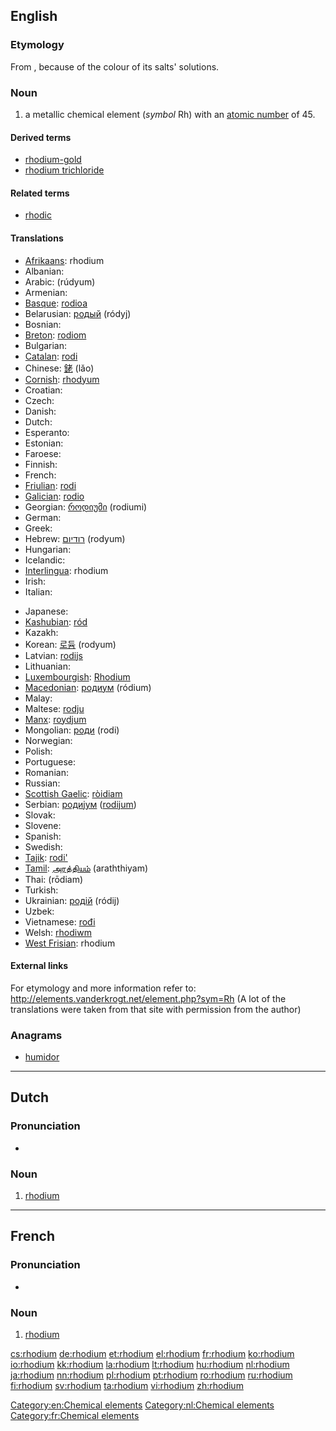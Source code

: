 {{also|Rhodium}}
==English==
{{elements|Rh|ruthenium|Ru|palladium|Pd}}

===Etymology===
From {{etyl|grc}} {{term|ῥόδον||rose|sc=polytonic|tr=rhodon|lang=grc}}, because of the colour of its salts' solutions.

===Noun===
{{en-noun|-}}
{{wikipedia}}

# a metallic chemical element (''symbol'' Rh) with an [[atomic number]] of 45.

====Derived terms====
* [[rhodium-gold]]
* [[rhodium trichloride]]

====Related terms====
* [[rhodic]]

====Translations====
{{trans-top|chemical element}}
* [[Afrikaans]]: rhodium
* Albanian: {{t-|sq|rodium|xs=Albanian}}
* Arabic: {{Arab|[[روديوم]]}} (rúdyum) {{m}}
* Armenian: {{t-|hy|ռոդիում|tr=ṙodium}}
* [[Basque]]: [[rodioa]]
* Belarusian: [[родый]] (ródyj) {{m}}
* Bosnian: {{t-|bs|rodij}}
* [[Breton]]: [[rodiom]]
* Bulgarian: {{t-|bg|родий|m|tr=ródij}}
* [[Catalan]]: [[rodi]]
* Chinese: [[銠]] (lǎo)
* [[Cornish]]: [[rhodyum]]
* Croatian: {{t+|hr|rodij}}
* Czech: {{t+|cs|rhodium}}
* Danish: {{t-|da|rhodium}}
* Dutch: {{t+|nl|rhodium|n}}
* Esperanto: {{t+|eo|rodio|xs=Esperanto}}
* Estonian: {{t-|et|roodium}}
* Faroese: {{t-|fo|rodium|xs=Faroese}}
* Finnish: {{t+|fi|rodium}}
* French: {{t+|fr|rhodium|m}}
* [[Friulian]]: [[rodi]]
* [[Galician]]: [[rodio]]
* Georgian: [[როდიუმი]] (rodiumi)
* German: {{t+|de|Rhodium|n}}
* Greek: {{t+|el|ρόδιο|n|tr=ródio}}
* Hebrew: [[רודיום]] (rodyum)
* Hungarian: {{t+|hu|ródium}}
* Icelandic: {{t+|is|ródín}}
* [[Interlingua]]: rhodium
* Irish: {{t+|ga|róidiam|xs=Irish}}
* Italian: {{t+|it|rodio|m}}
{{trans-mid}}
* Japanese: {{t+|ja|ロジウム|tr=rojiumu}}
* [[Kashubian]]: [[ród]]
* Kazakh: {{t-|kk|родий|tr=rodiy|sc=Cyrl|xs=Kazakh}}
* Korean: [[로듐]] (rodyum)
* Latvian: [[rodijs]]
* Lithuanian: {{t+|lt|rodis|xs=Lithuanian}}
* [[Luxembourgish]]: [[Rhodium]]
* [[Macedonian]]: [[родиум]] (ródium) {{m}}
* Malay: {{t-|ms|rodium|xs=Malay}}
* Maltese: [[rodju]]
* [[Manx]]: [[roydjum]]
* Mongolian: [[роди]] (rodi)
* Norwegian: {{t-|no|rhodium}}
* Polish: {{t+|pl|rod|m}}
* Portuguese: {{t+|pt|ródio|m}}
* Romanian: {{t+|ro|rodiu|n}}
* Russian: {{t+|ru|родий|m|tr=ródij}}
* [[Scottish Gaelic]]: [[ròidiam]]
* Serbian: [[родиjум]] ([[rodijum]]) {{m}}
* Slovak: {{t-|sk|ródium}}
* Slovene: {{t+|sl|rodij}}
* Spanish: {{t+|es|rodio|m}}
* Swedish: {{t+|sv|rodium|n}}
* [[Tajik]]: [[rodi']]
* [[Tamil]]: [[அரத்தியம்]] (araththiyam)
* Thai: {{Thai|[[โรเดียม]]}} (rōdiam)
* Turkish: {{t+|tr|rodyum}}
* Ukrainian: [[родiй]] (ródij) {{m}}
* Uzbek: {{t-|uz|родий|tr=rodiy|sc=Cyrl|xs=Uzbek}}
* Vietnamese: [[rođi]]
* Welsh: [[rhodiwm]]
* [[West Frisian]]: rhodium
{{trans-bottom}}

====External links====
For etymology and more information refer to:
http://elements.vanderkrogt.net/element.php?sym=Rh
(A lot of the translations were taken from that site with permission from the author)

===Anagrams===
* [[humidor#English|humidor]]

[[Category:en:Chemical elements]]

----

==Dutch==
{{wikipedia|lang=nl}}

===Pronunciation===
* {{audio|Nl-rhodium.ogg|Audio}}

===Noun===
{{infl|nl|noun|g=n}}

#  [[rhodium#English|rhodium]]

[[Category:nl:Chemical elements]]
----

==French==
{{wikipedia|lang=fr}}

===Pronunciation===
* {{IPA|/ʁɔ.djɔm/|lang=fr}}

===Noun===
{{fr-noun-unc|m}}

# [[#English|rhodium]]

[[Category:fr:Chemical elements]]

[[cs:rhodium]]
[[de:rhodium]]
[[et:rhodium]]
[[el:rhodium]]
[[fr:rhodium]]
[[ko:rhodium]]
[[io:rhodium]]
[[kk:rhodium]]
[[la:rhodium]]
[[lt:rhodium]]
[[hu:rhodium]]
[[nl:rhodium]]
[[ja:rhodium]]
[[nn:rhodium]]
[[pl:rhodium]]
[[pt:rhodium]]
[[ro:rhodium]]
[[ru:rhodium]]
[[fi:rhodium]]
[[sv:rhodium]]
[[ta:rhodium]]
[[vi:rhodium]]
[[zh:rhodium]]